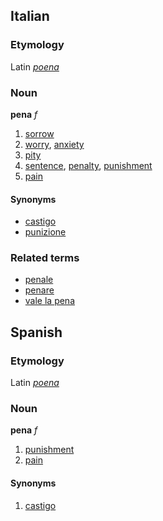 ==Italian==
===Etymology===
Latin ''[[poena]]''
===Noun===
'''pena''' ''f''

# [[sorrow]]
# [[worry]], [[anxiety]]
# [[pity]]
# [[sentence]], [[penalty]], [[punishment]]
# [[pain]]

====Synonyms====
*[[castigo]]
*[[punizione]]

===Related terms===
*[[penale]]
*[[penare]]
*[[vale la pena]]

==Spanish==
===Etymology===
Latin ''[[poena]]''
===Noun===
'''pena''' ''f''

# [[punishment]]
# [[pain]]

====Synonyms====
# [[castigo]]